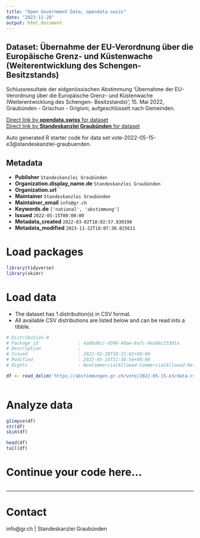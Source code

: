 ```yaml
---
title: "Open Government Data, opendata.swiss"
date: "2023-11-28"
output: html_document
---
```


## Dataset: Übernahme der EU-Verordnung über die Europäische Grenz- und Küstenwache (Weiterentwicklung des Schengen- Besitzstands)

Schlussresultate der eidgenössischen Abstimmung 'Übernahme der EU-Verordnung über die Europäische Grenz- und Küstenwache (Weiterentwicklung des Schengen- Besitzstands)', 15. Mai 2022, Graubünden - Grischun - Grigioni, aufgeschlüsselt nach Gemeinden.

[Direct link by **opendata.swiss** for dataset](https://opendata.swiss/de/dataset/ubernahme-der-eu-verordnung-uber-die-europaische-grenz-und-kustenwache)<br>
[Direct link by **Standeskanzlei Graubünden** for dataset](https://abstimmungen.gr.ch/vote/2022-05-15-e3/data)

Auto generated R starter code for data set vote-2022-05-15-e3@standeskanzlei-graubuenden.

## Metadata

- **Publisher** `Standeskanzlei Graubünden`
- **Organization.display_name.de** `Standeskanzlei Graubünden`
- **Organization.url** ``
- **Maintainer** `Standeskanzlei Graubünden`
- **Maintainer_email** `info@gr.ch`
- **Keywords.de** `['national', 'abstimmung']`
- **Issued** `2022-05-15T00:00:00`
- **Metadata_created** `2022-03-02T18:02:57.830198`
- **Metadata_modified** `2023-11-22T18:07:30.825611`


# Load packages

```r

library(tidyverse)
library(skimr)

```

# Load data

-   The dataset has 1 distribution(s) in CSV format.
-   All available CSV distributions are listed below and can be read into a tibble.

```r

# Distribution 0
# Package_id               : 4a0bd0cc-d398-40ae-8a7c-0eab8c23301a
# Description              : 
# Issued                   : 2022-02-28T10:33:02+00:00
# Modified                 : 2022-05-15T11:38:54+00:00
# Rights                   : NonCommercialAllowed-CommercialAllowed-ReferenceRequired

df <- read_delim('https://abstimmungen.gr.ch/vote/2022-05-15-e3/data-csv')



```

# Analyze data

```r

glimpse(df)
str(df)
skim(df)

head(df)
tail(df)

```

# Continue your code here...

```r

```

------------------------------------------------------------------------

# Contact

info@gr.ch | Standeskanzlei Graubünden
